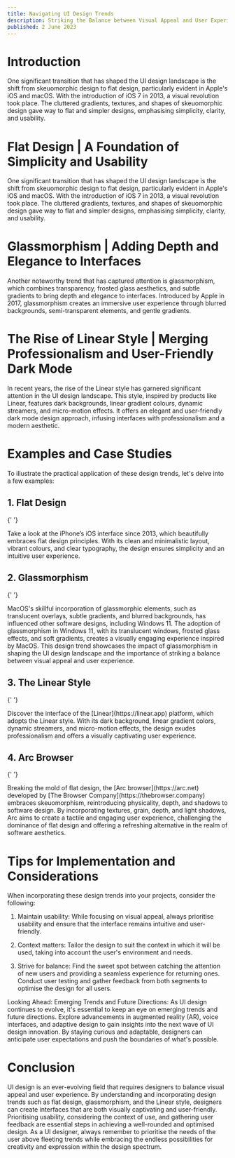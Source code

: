 ```yaml
---
title: Navigating UI Design Trends
description: Striking the Balance between Visual Appeal and User Experience
published: 2 June 2023
---
```


# Introduction

One significant transition that has shaped the UI design landscape is the shift from skeuomorphic design to flat design, particularly evident in Apple's iOS and macOS. With the introduction of iOS 7 in 2013, a visual revolution took place. The cluttered gradients, textures, and shapes of skeuomorphic design gave way to flat and simpler designs, emphasising simplicity, clarity, and usability.

# Flat Design | A Foundation of Simplicity and Usability

One significant transition that has shaped the UI design landscape is the shift from skeuomorphic design to flat design, particularly evident in Apple's iOS and macOS. With the introduction of iOS 7 in 2013, a visual revolution took place. The cluttered gradients, textures, and shapes of skeuomorphic design gave way to flat and simpler designs, emphasising simplicity, clarity, and usability.

# Glassmorphism | Adding Depth and Elegance to Interfaces

Another noteworthy trend that has captured attention is glassmorphism, which combines transparency, frosted glass aesthetics, and subtle gradients to bring depth and elegance to interfaces. Introduced by Apple in 2017, glassmorphism creates an immersive user experience through blurred backgrounds, semi-transparent elements, and gentle gradients.

# The Rise of Linear Style | Merging Professionalism and User-Friendly Dark Mode

In recent years, the rise of the Linear style has garnered significant attention in the UI design landscape. This style, inspired by products like Linear, features dark backgrounds, linear gradient colours, dynamic streamers, and micro-motion effects. It offers an elegant and user-friendly dark mode design approach, infusing interfaces with professionalism and a modern aesthetic.

# Examples and Case Studies

To illustrate the practical application of these design trends, let's delve into a few examples:

## 1. Flat Design

{' '}

<BlogImage
	alt="Flat design in iOS"
	src="/blog/ios7.png"
	width={600}
	height={346}
/>
Take a look at the iPhone’s iOS interface since 2013, which beautifully embraces
flat design principles. With its clean and minimalistic layout, vibrant colours,
and clear typography, the design ensures simplicity and an intuitive user experience.

## 2. Glassmorphism

{' '}

<BlogImage
	alt="Glassmorphism in MacOS"
	src="/blog/glassmorphism.jpg"
	width={600}
	height={346}
/>
MacOS's skillful incorporation of glassmorphic elements, such as translucent overlays,
subtle gradients, and blurred backgrounds, has influenced other software designs,
including Windows 11. The adoption of glassmorphism in Windows 11, with its translucent
windows, frosted glass effects, and soft gradients, creates a visually engaging experience
inspired by MacOS. This design trend showcases the impact of glassmorphism in shaping
the UI design landscape and the importance of striking a balance between visual appeal
and user experience.

## 3. The Linear Style

{' '}

<BlogImage alt="Linear App" src="/blog/linear.webp" width={600} height={346} />
Discover the interface of the [Linear](https://linear.app) platform, which adopts
the Linear style. With its dark background, linear gradient colors, dynamic streamers,
and micro-motion effects, the design exudes professionalism and offers a visually
captivating user experience.

## 4. Arc Browser

{' '}

<BlogImage alt="Arc Mobile" src="/blog/arc-app.png" width={600} height={346} />
Breaking the mold of flat design, the [Arc browser](https://arc.net) developed by
[The Browser Company](https://thebrowser.company) embraces skeuomorphism, reintroducing
physicality, depth, and shadows to software design. By incorporating textures, grain,
depth, and light shadows, Arc aims to create a tactile and engaging user experience,
challenging the dominance of flat design and offering a refreshing alternative in
the realm of software aesthetics.

# Tips for Implementation and Considerations

When incorporating these design trends into your projects, consider the following:

1. Maintain usability: While focusing on visual appeal, always prioritise usability and ensure that the interface remains intuitive and user-friendly.

2. Context matters: Tailor the design to suit the context in which it will be used, taking into account the user's environment and needs.

3. Strive for balance: Find the sweet spot between catching the attention of new users and providing a seamless experience for returning ones. Conduct user testing and gather feedback from both segments to optimise the design for all users.

Looking Ahead: Emerging Trends and Future Directions:
As UI design continues to evolve, it's essential to keep an eye on emerging trends and future directions. Explore advancements in augmented reality (AR), voice interfaces, and adaptive design to gain insights into the next wave of UI design innovation. By staying curious and adaptable, designers can anticipate user expectations and push the boundaries of what's possible.

# Conclusion

UI design is an ever-evolving field that requires designers to balance visual appeal and user experience. By understanding and incorporating design trends such as flat design, glassmorphism, and the Linear style, designers can create interfaces that are both visually captivating and user-friendly. Prioritising usability, considering the context of use, and gathering user feedback are essential steps in achieving a well-rounded and optimised design. As a UI designer, always remember to prioritise the needs of the user above fleeting trends while embracing the endless possibilities for creativity and expression within the design spectrum.
